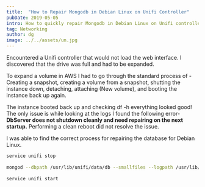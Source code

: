 ```yaml
---
title:  "How to Repair Mongodb in Debian Linux on Unifi Controller"
pubDate: 2019-05-05
intro: How to quickly repair Mongodb in Debian Linux on Unifi controller
tag: Networking
author: dg
image: ../../assets/un.jpg
---
```


Encountered a Unifi controller that would not load the web interface. I discovered that the drive was full and had to be expanded.

To expand a volume in AWS I had to go through the standard process of - Creating a snapshot, creating a volume from a snapshot, shutting the instance down, detaching, attaching (New volume), and booting the instance back up again.

The instance booted back up and checking df -h everything looked good! The only issue is while looking at the logs I found the following error- **DbServer does not shutdown cleanly and need repairing on the next startup.** Performing a clean reboot did not resolve the issue.

I was able to find the correct process for repairing the database for Debian Linux.

```bash
service unifi stop  
  
mongod --dbpath /usr/lib/unifi/data/db --smallfiles --logpath /usr/lib/unifi/logs/server.log --repair  
  
service unifi start